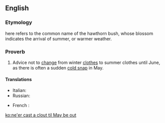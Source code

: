 ==English==

===Etymology===
{{term||May}} here refers to the common name of the hawthorn bush, whose blossom indicates the arrival of summer, or warmer weather.

===Proverb===
{{head|en|proverb|head=[[ne'er]] [[cast]] [[a]] [[clout]] [[til]] [[May]] [[be]] [[out]]}}

# {{regional}} Advice not to [[change]] from winter [[clothes]] to summer clothes until June, as there is often a sudden [[cold snap]] in May.

====Translations====
<!-- not literal, but conveying the same idea -->
{{trans-top|advice not to change from winter clothes}}
* Italian: {{t|it|aprile, non ti scoprire; maggio, adagio adagio; giugno, allarga il pugno}}
* Russian: {{t|ru|первая ласточка весны не делает}} {{gloss|the first swallow doesn't make spring to come}}
{{trans-mid}}
* French : {{t|fr|en avril ne te découvre pas d'un fil, en mai fait ce qu'il te plait}}
{{trans-bottom}}

[[ko:ne'er cast a clout til May be out]]
